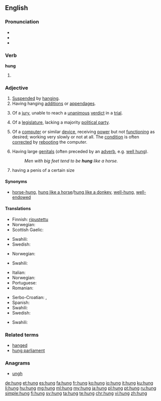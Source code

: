 {{also|Hung.|hứng|hùng}}
==English==

===Pronunciation===
* {{X-SAMPA|/"hVN/}}
* {{audio-IPA|en-us-hung.ogg|/'hʌŋ/}}
* {{rhymes|ʌŋ}}

===Verb===
'''hung'''

# {{en-past of|hang}}

===Adjective===
{{en-adj}}

# [[suspend|Suspended]] by [[hang]]ing.
# Having hanging [[addition]]s or [[appendage]]s.
# {{context|legal|lang=en}} Of a [[jury]], unable to reach a [[unanimous]] [[verdict]] in a [[trial]].
# Of a [[legislature]], lacking a majority [[political party]].
# {{context|computing|colloquial|lang=en}} Of a [[computer]] or similar [[device]], receiving [[power]] but not [[function]]ing as desired; working very slowly or not at all. The [[condition]] is often [[correct]]ed by [[reboot]]ing the computer.
# {{context|colloquial|of a [[male]], vulgar|lang=en}} Having large [[genitals]] (often preceded by an [[adverb]], e.g. [[well hung]]).
#: ''Men with big feet tend to be '''hung''' like a horse.''
# {{context|colloquial|of a man, slightly vulgar|lang=en}} having a penis of a certain size

====Synonyms====
* {{sense|endowed with a large penis}} [[horse-hung]], [[hung like a horse]]/[[hung like a donkey]], [[well-hung]], [[well-endowed]]

====Translations====
{{trans-top|suspended by hanging}}
* Finnish: [[ripustettu]]
* Norwegian: {{t-|no|opphengt}}
* Scottish Gaelic: {{t-|gd|crochte}}
{{trans-mid}}
* Swahili: {{t+|sw|anika}}
* Swedish: {{t-|sv|upphängd}}
{{trans-bottom}}

{{trans-top|having with hanging additions or appendages}}
* Norwegian: {{t-|no|behengt}}
{{trans-mid}}
* Swahili: {{t+|sw|anika}}
{{trans-bottom}}

{{trans-top|having a large penis}}
* Italian: {{t-|it|ben dotato}}
* Norwegian: {{t-|no|velutstyrt}}
* Portuguese: {{t+|pt|dotado}}
* Romanian: {{t-|ro|pulos}}
{{trans-mid}}
* Serbo-Croatian: {{t-|sh|kurat}}, {{t-|sh|курат}}
* Spanish: {{t+|es|vergón}}
* Swahili: {{t+|sw|anika}}
* Swedish: {{t-|sv|välutrustad}}
{{trans-bottom}}

{{trans-top|of a jury that is unable to reach a verdict}}
* Swahili: {{t+|sw|anika}}
{{trans-mid}}
{{trans-bottom}}

===Related terms===
* [[hanged]]
* [[hung parliament]]

===Anagrams===
* [[ungh#English|ungh]]

[[de:hung]]
[[et:hung]]
[[es:hung]]
[[fa:hung]]
[[fr:hung]]
[[ko:hung]]
[[io:hung]]
[[it:hung]]
[[ku:hung]]
[[li:hung]]
[[hu:hung]]
[[mg:hung]]
[[ml:hung]]
[[my:hung]]
[[ja:hung]]
[[pl:hung]]
[[pt:hung]]
[[ru:hung]]
[[simple:hung]]
[[fi:hung]]
[[sv:hung]]
[[ta:hung]]
[[te:hung]]
[[chr:hung]]
[[vi:hung]]
[[zh:hung]]